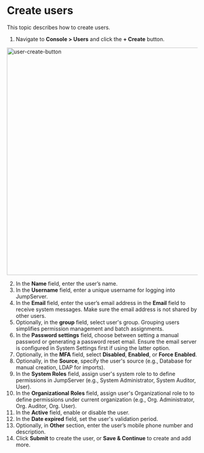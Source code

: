 # Create users

This topic describes how to create users.

1. Navigate to **Console > Users** and click the **+ Create** button.
  
  <img src="/images/docs/admin-guides/users/create-user.png" alt="user-create-button" width="600"/>

2. In the **Name** field, enter the user’s name.
3. In the **Username** field, enter a unique username for logging into JumpServer.
4. In the  **Email** field, enter the user’s email address in the **Email** field to receive system messages. Make sure the email address is not shared by other users.
5. Optionally, in the **group** field, select user's group. Grouping users simplifies permission management and batch assignments.
6. In the **Password settings** field, choose between setting a manual password or generating a password reset email. Ensure the email server is configured in System Settings first if using the latter option.
7. Optionally, in the **MFA** field, select **Disabled**, **Enabled**, or **Force Enabled**.
8. Optionally, in the **Source**, specify the user's source (e.g., Database for manual creation, LDAP for imports).
9. In the **System Roles** field, assign user's system role to to define permissions in JumpServer (e.g., System Administrator, System Auditor, User).
10. In the **Organizational Roles** field, assign user's Organizational role to to define permissions under current organization (e.g., Org. Administrator, Org. Auditor, Org. User).
11. In the **Active** field, enable or disable the user.
12. In the **Date expired** field, set the user's validation period.
13. Optionally, in **Other** section, enter the user’s mobile phone number and description.
14. Click **Submit** to create the user, or **Save & Continue** to create and add more.



